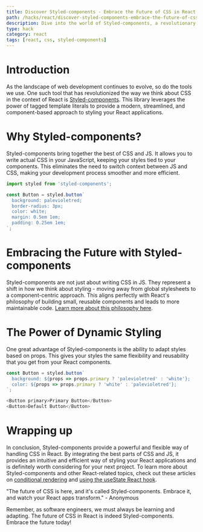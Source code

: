 ```yaml
---
title: Discover Styled-components - Embrace the Future of CSS in React JS
path: /hacks/react/discover-styled-components-embrace-the-future-of-css-in-react-js
description: Dive into the world of Styled-components, a revolutionary approach to styling in React JS, making your styles more powerful, dynamic and maintainable.
type: hack
category: react
tags: [react, css, styled-components]
---
```


# Introduction

As the landscape of web development continues to evolve, so do the tools we use. One such tool that has revolutionized the way we think about CSS in the context of React is [Styled-components](https://styled-components.com/). This library leverages the power of tagged template literals to provide a modern, streamlined, and component-based approach to styling your React applications. 

# Why Styled-components?

Styled-components bring together the best of CSS and JS. It allows you to write actual CSS in your JavaScript, keeping your styles tied to your components. This eliminates the need to switch context between JS and CSS, making your development process smoother and more efficient.

```javascript
import styled from 'styled-components';

const Button = styled.button`
  background: palevioletred;
  border-radius: 3px;
  color: white;
  margin: 0.5em 1em;
  padding: 0.25em 1em;
`;
```

# Embracing the Future with Styled-components

Styled-components are not just about writing CSS in JS. They represent a shift in how we think about styling - moving away from global stylesheets to a component-centric approach. This aligns perfectly with React's philosophy of building small, reusable components and leads to more maintainable code. [Learn more about this philosophy here](https://samuellawrentz.com/blog/coding-standards-husky-typescript-lint-staged).

# The Power of Dynamic Styling

One great advantage of Styled-components is the ability to adapt styles based on props. This gives your styles the same flexibility and reusability that you get from your React components.

```javascript
const Button = styled.button`
  background: ${props => props.primary ? 'palevioletred' : 'white'};
  color: ${props => props.primary ? 'white' : 'palevioletred'};
`;

<Button primary>Primary Button</Button>
<Button>Default Button</Button>
```

# Wrapping up

In conclusion, Styled-components provide a powerful and flexible way of handling CSS in React. By integrating the best parts of CSS and JS, it provides an intuitive and efficient way of styling your React applications and is definitely worth considering for your next project. To learn more about Styled-components and other React-related topics, check out these articles on [conditional rendering](https://samuellawrentz.com/hacks/react/conditional-rendering-with-and-operator) and [using the useState React hook](https://samuellawrentz.com/hacks/react/setting-initial-state-with-usestate).

"The future of CSS is here, and it's called Styled-components. Embrace it, and watch your React apps transform." - Anonymous

Remember, as software engineers, we must always be learning and adapting. The future of CSS in React is indeed Styled-components. Embrace the future today!
